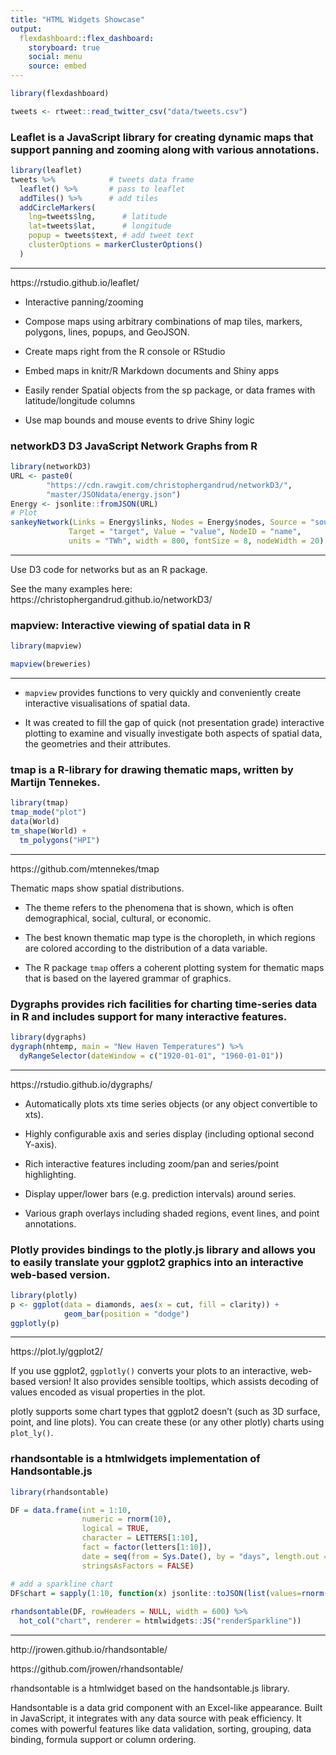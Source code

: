 ```yaml
---
title: "HTML Widgets Showcase"
output: 
  flexdashboard::flex_dashboard:
    storyboard: true
    social: menu
    source: embed
---
```


```r
library(flexdashboard)

tweets <- rtweet::read_twitter_csv("data/tweets.csv")
```

### Leaflet is a JavaScript library for creating dynamic maps that support panning and zooming along with various annotations.

```r
library(leaflet)
tweets %>%            # tweets data frame
  leaflet() %>%       # pass to leaflet
  addTiles() %>%      # add tiles
  addCircleMarkers(
    lng=tweets$lng,      # latitude
    lat=tweets$lat,      # longitude
    popup = tweets$text, # add tweet text
    clusterOptions = markerClusterOptions()
  )
```

***

https://rstudio.github.io/leaflet/

- Interactive panning/zooming

- Compose maps using arbitrary combinations of map tiles, markers, polygons, lines, popups, and GeoJSON.

- Create maps right from the R console or RStudio

- Embed maps in knitr/R Markdown documents and Shiny apps

- Easily render Spatial objects from the sp package, or data frames with latitude/longitude columns

- Use map bounds and mouse events to drive Shiny logic


### networkD3 D3 JavaScript Network Graphs from R

```r
library(networkD3)
URL <- paste0(
        "https://cdn.rawgit.com/christophergandrud/networkD3/",
        "master/JSONdata/energy.json")
Energy <- jsonlite::fromJSON(URL)
# Plot
sankeyNetwork(Links = Energy$links, Nodes = Energy$nodes, Source = "source",
             Target = "target", Value = "value", NodeID = "name",
             units = "TWh", width = 800, fontSize = 8, nodeWidth = 20)
```


***

Use D3 code for networks but as an R package.

See the many examples here: https://christophergandrud.github.io/networkD3/

### mapview: Interactive viewing of spatial data in R

```r
library(mapview)

mapview(breweries)
```


***

- `mapview` provides functions to very quickly and conveniently create interactive visualisations of spatial data. 

- It was created to fill the gap of quick (not presentation grade) interactive plotting to examine and visually investigate both aspects of spatial data, the geometries and their attributes.


### tmap is a R-library for drawing thematic maps, written by Martijn Tennekes.

```r
library(tmap)
tmap_mode("plot")
data(World)
tm_shape(World) +
  tm_polygons("HPI")
```

***

https://github.com/mtennekes/tmap

Thematic maps show spatial distributions. 

- The theme refers to the phenomena that is shown, which is often demographical, social, cultural, or economic. 

- The best known thematic map type is the choropleth, in which regions are colored according to the distribution of a data variable. 

- The R package `tmap` offers a coherent plotting system for thematic maps that is based on the layered grammar of graphics.


### Dygraphs provides rich facilities for charting time-series data in R and includes support for many interactive features.

```r
library(dygraphs)
dygraph(nhtemp, main = "New Haven Temperatures") %>% 
  dyRangeSelector(dateWindow = c("1920-01-01", "1960-01-01"))
```

***

https://rstudio.github.io/dygraphs/

- Automatically plots xts time series objects (or any object convertible to xts).

- Highly configurable axis and series display (including optional second Y-axis).

- Rich interactive features including zoom/pan and series/point highlighting.

- Display upper/lower bars (e.g. prediction intervals) around series.
- Various graph overlays including shaded regions, event lines, and point annotations.


### Plotly provides bindings to the plotly.js library and allows you to easily translate your ggplot2 graphics into an interactive web-based version.

```r
library(plotly)
p <- ggplot(data = diamonds, aes(x = cut, fill = clarity)) +
            geom_bar(position = "dodge")
ggplotly(p)
```

***

https://plot.ly/ggplot2/

If you use ggplot2, `ggplotly()` converts your plots to an interactive, web-based version! It also provides sensible tooltips, which assists decoding of values encoded as visual properties in the plot.

plotly supports some chart types that ggplot2 doesn't (such as 3D surface, point, and line plots). You can create these (or any other plotly) charts using `plot_ly()`.


### rhandsontable is a htmlwidgets implementation of Handsontable.js 

```r
library(rhandsontable)

DF = data.frame(int = 1:10,
                numeric = rnorm(10),
                logical = TRUE,
                character = LETTERS[1:10],
                fact = factor(letters[1:10]),
                date = seq(from = Sys.Date(), by = "days", length.out = 10),
                stringsAsFactors = FALSE)

# add a sparkline chart
DF$chart = sapply(1:10, function(x) jsonlite::toJSON(list(values=rnorm(10))))
                                                    
rhandsontable(DF, rowHeaders = NULL, width = 600) %>%
  hot_col("chart", renderer = htmlwidgets::JS("renderSparkline"))
```

***

http://jrowen.github.io/rhandsontable/

https://github.com/jrowen/rhandsontable/

rhandsontable is a htmlwidget based on the handsontable.js library.

Handsontable is a data grid component with an Excel-like appearance. Built in JavaScript, it integrates with any data source with peak efficiency. It comes with powerful features like data validation, sorting, grouping, data binding, formula support or column ordering. 
